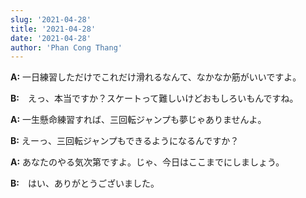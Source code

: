 ```yaml
---
slug: '2021-04-28'
title: '2021-04-28'
date: '2021-04-28'
author: 'Phan Cong Thang'
---
```


**A:** 一日練習しただけでこれだけ滑れるなんて、なかなか筋がいいですよ。

**B:**　えっ、本当ですか？スケートって難しいけどおもしろいもんですね。

**A:** 一生懸命練習すれば、三回転ジャンプも夢じゃありませんよ。

**B:** えーっ、三回転ジャンプもできるようになるんですか？

**A:** あなたのやる気次第ですよ。じゃ、今日はここまでにしましょう。

**B:**　はい、ありがとうございました。
